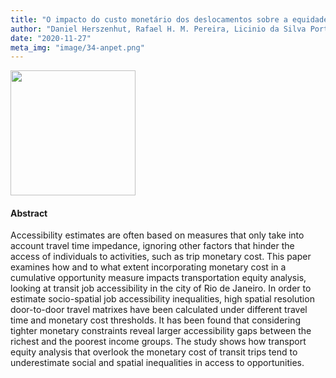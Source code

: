 ```yaml
---
title: "O impacto do custo monetário dos deslocamentos sobre a equidade da acessibilidade ao emprego por transporte público no Rio de Janeiro"
author: "Daniel Herszenhut, Rafael H. M. Pereira, Licinio da Silva Portugal, Matheus Henrique de Sousa Oliveira"
date: "2020-11-27"
meta_img: "image/34-anpet.png"
---
```


![](/publication/anpet-2020.en_files/34-anpet.png){width=200}
<br>

#### Abstract

Accessibility estimates are often based on measures that only take into account travel time impedance, ignoring other factors that hinder the access of individuals to activities, such as trip monetary cost. This paper examines how and to what extent incorporating monetary cost in a cumulative opportunity measure impacts transportation equity analysis, looking at transit job accessibility in the city of Rio de Janeiro. In order to estimate socio-spatial job accessibility inequalities, high spatial resolution door-to-door travel matrixes have been calculated under different travel time and monetary cost thresholds. It has been found that considering tighter monetary constraints reveal larger accessibility gaps between the richest and the poorest income groups. The study shows how transport equity analysis that overlook the monetary cost of transit trips tend to underestimate social and spatial inequalities in access to opportunities.
